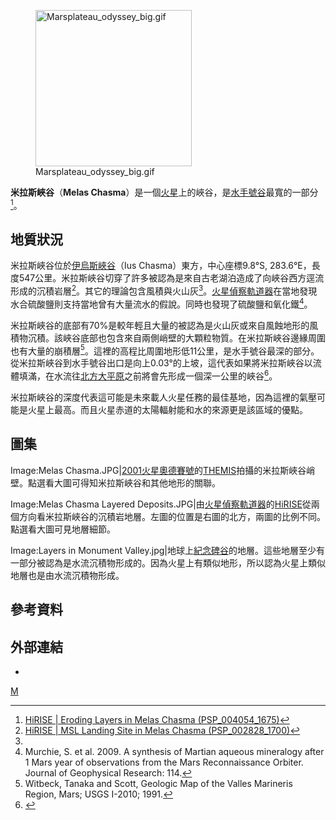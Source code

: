 {{MarsGeo-Valley
|image=[[File:Melas_Chasma_THEMIS_mosaic.jpg|290px]]
|caption=[[2001火星奧德賽號|2001火星奧德賽號]]拍攝的米拉斯峽谷，分別連接左上方的[[伊烏斯峽谷|伊烏斯峽谷]]、正上方的[[堪德峽谷|堪德峽谷]]與右下方的[[科普來特斯峽谷|科普來特斯峽谷]]
|latitude=10.4
|N_or_S=S
|longitude=72.7
|E_or_W=W
|location=[[科普剌塔斯區|科普剌塔斯區]]
|name=米拉斯峽谷<br />Melas Chasma
|length=547 公里
|depth=可達 9 公里
|width=可達 260 公里
|naming=
}}
[[File:Marsplateau_odyssey_big.gif|250px]]

'''米拉斯峽谷'''（'''Melas Chasma'''）是一個[[火星|火星]]上的峽谷，是[[水手號谷|水手號谷]]最寬的一部分<ref name="PSP_004054_1675">[http://hirise.lpl.arizona.edu/PSP_004054_1675 HiRISE | Eroding Layers in Melas Chasma (PSP_004054_1675)<!-- Bot generated title -->]</ref>。

==地質狀況== 
米拉斯峽谷位於[[伊烏斯峽谷|伊烏斯峽谷]]（Ius Chasma）東方，中心座標9.8°S, 283.6°E，長度547公里。米拉斯峽谷切穿了許多被認為是來自古老湖泊造成了向峽谷西方逕流形成的沉積岩層<ref>[http://hirise.lpl.arizona.edu/PSP_002828_1700 HiRISE | MSL Landing Site in Melas Chasma (PSP_002828_1700)<!-- Bot generated title -->]</ref>。其它的理論包含風積與火山灰<ref name="PSP_004054_1675"/>。[[火星偵察軌道器|火星偵察軌道器]]在當地發現水合硫酸鹽則支持當地曾有大量流水的假說。同時也發現了硫酸鹽和氧化鐵<ref>Murchie, S. et al.  2009.  A synthesis of Martian aqueous mineralogy after 1 Mars year of observations from the Mars Reconnaissance Orbiter.  Journal of Geophysical Research: 114.</ref>。

米拉斯峽谷的底部有70%是較年輕且大量的被認為是火山灰或來自風蝕地形的風積物沉積。該峽谷底部也包含來自兩側峭壁的大顆粒物質。在米拉斯峽谷邊緣周圍也有大量的崩積層<ref name="USGS I-2010">Witbeck, Tanaka and Scott, Geologic Map of the Valles Marineris Region, Mars; USGS I-2010; 1991.</ref>。這裡的高程比周圍地形低11公里，是水手號谷最深的部分。從米拉斯峽谷到水手號谷出口是向上0.03°的上坡，這代表如果將米拉斯峽谷以流體填滿，在水流往[[北方大平原|北方大平原]]之前將會先形成一個深一公里的峽谷<ref name=Cattermole>{{cite book |author=Cattermole, Peter John |title=Mars: the mystery unfolds |url=https://archive.org/details/marsmysteryunfol00catt |publisher=Oxford University Press |year=2001 |page= [https://archive.org/details/marsmysteryunfol00catt/page/105 105] |isbn=0195217268 }}</ref>。

米拉斯峽谷的深度代表這可能是未來載人火星任務的最佳基地，因為這裡的氣壓可能是火星上最高。而且火星赤道的太陽輻射能和水的來源更是該區域的優點。

==圖集==
<gallery>
Image:Melas Chasma.JPG|[[2001火星奧德賽號|2001火星奧德賽號]]的[[熱輻射成像系統|THEMIS]]拍攝的米拉斯峽谷峭壁。點選看大圖可得知米拉斯峽谷和其他地形的關聯。

Image:Melas Chasma Layered Deposits.JPG|由[[火星偵察軌道器|火星偵察軌道器]]的[[高解析度成像科學設備|HiRISE]]從兩個方向看米拉斯峽谷的沉積岩地層。左圖的位置是右圖的北方，兩圖的比例不同。點選看大圖可見地層細節。

Image:Layers in Monument Valley.jpg|地球上[[紀念碑谷|紀念碑谷]]的地層。這些地層至少有一部分被認為是水流沉積物形成的。因為火星上有類似地形，所以認為火星上類似地層也是由水流沉積物形成。
</gallery>

==參考資料==
{{reflist}}

==外部連結==
*{{cite journal|last=Metz|first=Joannah M.|coauthors=John P. Grotzinger, David Mohrig, Ralph Milliken, Bradford Prather, Carlos Pirmez, Alfred S. McEwen, and Catherine M. Weitz|title=Sublacustrine depositional fans in southwest Melas Chasma|journal=Journal of Geophysical Research|year=2009|volume=114|issue=E10002|doi=10.1029/2009JE003365|url=http://www.gps.caltech.edu/~grotz/Publications/Publications_files/2009_Metz_Melas.pdf|deadurl=yes|archiveurl=https://web.archive.org/web/20131214175914/http://www.gps.caltech.edu/~grotz/Publications/Publications_files/2009_Metz_Melas.pdf|archivedate=2013-12-14}} 

[[Category:火星峽谷|M]]

{{火星}}